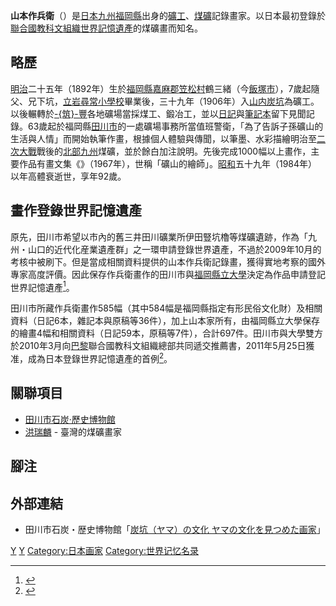 {{Japanese|japanese=山本 作兵衛|kana=やまもと さくべい|romaji=Yamamoto Sakubei}}
'''山本作兵衛'''（{{bd|1892年|5月17日|1984年|12月19日|catIdx=Y}}）是[[日本|日本]][[九州_(日本)|九州]][[福岡縣|福岡縣]]出身的[[礦工|礦工]]、[[煤礦|煤礦]]記錄畫家。以日本最初登錄於[[聯合國教育、科學及文化組織|聯合國教科文組織]][[世界記憶項目|世界記憶遺產]]的煤礦畫而知名。

== 略歷 ==
[[明治|明治]]二十五年（1892年）生於[[福岡縣|福岡縣]][[嘉麻郡|嘉麻郡]][[笠松村|笠松村]]鶴三緒（今[[飯塚市|飯塚市]]），7歲起隨父、兄下坑，[[立岩尋常小學校|立岩尋常小學校]]畢業後，三十九年（1906年）入[[山内炭坑|山内炭坑]]為礦工。以後輾轉於[[筑豐|-{筑}-豐]]各地礦場當採煤工、鍛冶工，並以[[日記|日記]]與[[筆記本|筆記本]]留下見聞記錄。63歲起於福岡縣[[田川市|田川市]]的一處礦場事務所當值班警衛，「為了告訴子孫礦山的生活與人情」而開始執筆作畫，根據個人體驗與傳聞，以筆墨、水彩描繪明治至[[二次大戰|二次大戰]]戰後的[[北部九州|北部九州]]煤礦，並於餘白加注說明。先後完成1000幅以上畫作，主要作品有畫文集《{{lang|ja|炭鉱に生きる <small>地の底の人生記録</small>}}》（1967年），世稱「礦山的繪師」。[[昭和|昭和]]五十九年（1984年）以年高體衰逝世，享年92歲。

== 畫作登錄世界記憶遺產 ==
原先，田川市希望以市內的舊三井田川礦業所伊田豎坑櫓等煤礦遺跡，作為「九州・山口的近代化産業遺產群」之一環申請登錄世界遺產，不過於2009年10月的考核中被刷下。但是當成相關資料提供的山本作兵衛記錄畫，獲得實地考察的國外專家高度評價。因此保存作兵衛畫作的田川市與[[福岡縣立大學|福岡縣立大學]]決定為作品申請登記世界記憶遺產<ref>{{cite news| language =ja| author =| url =http://kyushu.yomiuri.co.jp/magazine/history/20110531-OYS8T00234.html| title =山本作兵衛の炭鉱画697点、世界記憶遺産に| publisher =[[讀賣新聞|讀賣新聞]] 九州發| date =2011-05-26| accessdate =2011-06-25}}{{dead link|date=2017年12月 |bot=InternetArchiveBot |fix-attempted=yes }}</ref>。

田川市所藏作兵衛畫作585幅（其中584幅是福岡縣指定有形民俗文化財）及相關資料（日記6本，雜記本與原稿等36件），加上山本家所有，由福岡縣立大學保存的繪畫4幅和相關資料（日記59本，原稿等7件），合計697件。田川市與大學雙方於2010年3月向[[巴黎|巴黎]]聯合國教科文組織總部共同遞交推薦書，2011年5月25日獲准，成為日本登錄世界記憶遺產的首例<ref>{{cite news|language=ja |author= |url=http://www.asahi.com/culture/update/0525/SEB201105250050.html |title=筑豊の炭鉱画、国内初の「記憶遺産」に　山本作兵衛作 |publisher=[[朝日新聞|朝日新聞]] |date=2011-05-25 |accessdate=2011-06-25 |archiveurl=https://web.archive.org/web/20110528000201/http://www.asahi.com/culture/update/0525/SEB201105250050.html |archivedate=2011-05-28 |deadurl=yes }}</ref>。

== 關聯項目 ==
* [[田川市石炭·歷史博物館|田川市石炭·歷史博物館]]
* [[洪瑞麟|洪瑞麟]] - 臺灣的煤礦畫家

== 腳注 ==
{{reflist}}

== 外部連結 ==
* 田川市石炭・歴史博物館「[https://web.archive.org/web/20110531043028/http://www.joho.tagawa.fukuoka.jp/tankoubunka/page_327.html?pg=1 炭坑（ヤマ）の文化 ヤマの文化を見つめた画家]」

[[Category:日本畫家|Y]]
[[Category:福岡縣出身人物|Y]]
[[Category:日本画家|Category:日本画家]]
[[Category:世界记忆名录|Category:世界记忆名录]]
